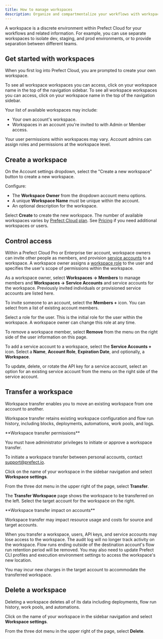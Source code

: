 ```yaml
---
title: How to manage workspaces
description: Organize and compartmentalize your workflows with workspaces.
---
```


A workspace is a discrete environment within Prefect Cloud for your workflows and related information. 
For example, you can use separate workspaces to isolate dev, staging, and prod environments, or to provide separation between different teams.

## Get started with workspaces

When you first log into Prefect Cloud, you are prompted to create your own workspace. 

To see all workspace workspaces you can access, click on your workspace name in the top of the navigation sidebar.
To see all workspace workspaces you can access, click on your workspace name in the top of the navigation sidebar.

Your list of available workspaces may include:

*   Your own account's workspace.
*   Workspaces in an account you're invited to with Admin or Member access.

Your user permissions within workspaces may vary. Account admins can assign roles and permissions at the workspace level.

## Create a workspace

On the Account settings dropdown, select the "Create a new workspace" button to create a new workspace.

Configure:

*   The **Workspace Owner** from the dropdown account menu options.
*   A unique **Workspace Name** must be unique within the account.
*   An optional description for the workspace.

Select **Create** to create the new workspace. The number of available workspaces varies by [Prefect Cloud plan](https://www.prefect.io/pricing/). 
See [Pricing](https://www.prefect.io/pricing/) if you need additional workspaces or users.

## Control access 

Within a Prefect Cloud Pro or Enterprise tier account, workspace owners can invite other people as members, and provision [service accounts](https://docs.prefect.io/ui/service-accounts/) to a workspace. 
A workspace owner assigns a [workspace role](https://docs.prefect.io/ui/roles/) to the user and specifies the user's scope of permissions within the workspace.

As a workspace owner, select **Workspaces -> Members** to manage members and **Workspaces -> Service Accounts** and service accounts for the workspace.
Previously invited individuals or provisioned service accounts are listed here.

To invite someone to an account, select the **Members +** icon. You can select from a list of existing account members.

Select a role for the user. This is the initial role for the user within the workspace.
A workspace owner can change this role at any time.

To remove a workspace member, select **Remove** from the menu on the right side of the user information on this page.

To add a service account to a workspace, select the **Service Accounts +** icon. 
Select a **Name**, **Account Role**, **Expiration Date**, and optionally, a **Workspace**. 

To update, delete, or rotate the API key for a service account, select an option for an existing service account from the menu on the right side of the service account.

## Transfer a workspace

Workspace transfer enables you to move an existing workspace from one account to another.

Workspace transfer retains existing workspace configuration and flow run history, including blocks, deployments, automations, work pools, and logs.

<Note>
**Workspace transfer permissions**

You must have administrator privileges to initiate or approve a workspace transfer.

To initiate a workspace transfer between personal accounts, contact [support@prefect.io](mailto:support@prefect.io).
</Note>

Click on the name of your workspace in the sidebar navigation and select **Workspace settings**.

From the three dot menu in the upper right of the page, select **Transfer**.

The **Transfer Workspace** page shows the workspace to be transferred on the left. 
Select the target account for the workspace on the right.

<Tip>
**Workspace transfer impact on accounts**

Workspace transfer may impact resource usage and costs for source and target accounts.

When you transfer a workspace, users, API keys, and service accounts may lose access to the workspace. 
The audit log will no longer track activity on the workspace. 
Flow runs ending outside of the destination account's flow run retention period will be removed. 
You may also need to update Prefect CLI profiles and execution environment settings to access the workspace's new location.

You may incur new charges in the target account to accommodate the transferred workspace.
</Tip>

## Delete a workspace

Deleting a workspace deletes all of its data including deployments, flow run history, work pools, and automations.

Click on the name of your workspace in the sidebar navigation and select **Workspace settings**.

From the three dot menu in the upper right of the page, select **Delete**.